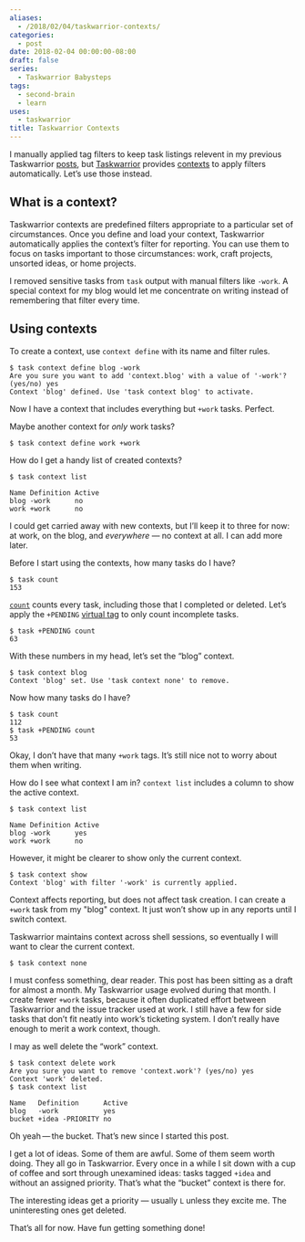 ```yaml
---
aliases:
  - /2018/02/04/taskwarrior-contexts/
categories:
  - post
date: 2018-02-04 00:00:00-08:00
draft: false
series:
  - Taskwarrior Babysteps
tags:
  - second-brain
  - learn
uses:
  - taskwarrior
title: Taskwarrior Contexts
---
```


I manually applied tag filters to keep task listings relevent in my
previous Taskwarrior [posts](/tags/taskwarrior), but
[Taskwarrior](https://taskwarrior.org/) provides
[contexts](https://taskwarrior.org/docs/context.html) to apply filters
automatically. Let’s use those instead.

## What is a context?

Taskwarrior contexts are predefined filters appropriate to a particular
set of circumstances. Once you define and load your context, Taskwarrior
automatically applies the context’s filter for reporting. You can use
them to focus on tasks important to those circumstances: work, craft
projects, unsorted ideas, or home projects.

I removed sensitive tasks from `task` output with manual filters like
`-work`. A special context for my blog would let me concentrate on
writing instead of remembering that filter every time.

## Using contexts

To create a context, use `context define` with its name and filter
rules.

    $ task context define blog -work
    Are you sure you want to add 'context.blog' with a value of '-work'? (yes/no) yes
    Context 'blog' defined. Use 'task context blog' to activate.

Now I have a context that includes everything but `+work` tasks.
Perfect.

Maybe another context for *only* work tasks?

    $ task context define work +work

How do I get a handy list of created contexts?

    $ task context list

    Name Definition Active
    blog -work      no
    work +work      no

I could get carried away with new contexts, but I’ll keep it to three
for now: at work, on the blog, and *everywhere* — no context at all. I
can add more later.

Before I start using the contexts, how many tasks do I have?

    $ task count
    153

[`count`](https://taskwarrior.org/docs/commands/count.html) counts every
task, including those that I completed or deleted. Let’s apply the
`+PENDING` [virtual
tag](https://taskwarrior.org/docs/tags.html#supported) to only count
incomplete tasks.

    $ task +PENDING count
    63

With these numbers in my head, let’s set the “blog” context.

    $ task context blog
    Context 'blog' set. Use 'task context none' to remove.

Now how many tasks do I have?

    $ task count
    112
    $ task +PENDING count
    53

Okay, I don’t have that many `+work` tags. It’s still nice not to worry
about them when writing.

How do I see what context I am in? `context list` includes a column to
show the active context.

    $ task context list

    Name Definition Active
    blog -work      yes
    work +work      no

However, it might be clearer to show only the current context.

    $ task context show
    Context 'blog' with filter '-work' is currently applied.

Context affects reporting, but does not affect task creation. I can
create a `+work` task from my "blog" context. It just won’t show up in
any reports until I switch context.

Taskwarrior maintains context across shell sessions, so eventually I
will want to clear the current context.

    $ task context none

I must confess something, dear reader. This post has been sitting as a
draft for almost a month. My Taskwarrior usage evolved during that
month. I create fewer `+work` tasks, because it often duplicated effort
between Taskwarrior and the issue tracker used at work. I still have a
few for side tasks that don’t fit neatly into work’s ticketing system. I
don’t really have enough to merit a work context, though.

I may as well delete the “work” context.

    $ task context delete work
    Are you sure you want to remove 'context.work'? (yes/no) yes
    Context 'work' deleted.
    $ task context list

    Name   Definition      Active
    blog   -work           yes
    bucket +idea -PRIORITY no

Oh yeah — the bucket. That’s new since I started this post.

I get a lot of ideas. Some of them are awful. Some of them seem worth
doing. They all go in Taskwarrior. Every once in a while I sit down with
a cup of coffee and sort through unexamined ideas: tasks tagged `+idea`
and without an assigned priority. That’s what the “bucket” context is
there for.

The interesting ideas get a priority — usually `L` unless they excite
me. The uninteresting ones get deleted.

That’s all for now. Have fun getting something done\!
